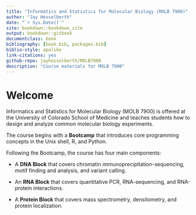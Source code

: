 ```yaml
--- 
title: "Informatics and Statistics for Molecular Biology (MOLB 7900)"
author: "Jay Hesselberth"
date: "`r Sys.Date()`"
site: bookdown::bookdown_site
output: bookdown::gitbook
documentclass: book
bibliography: [book.bib, packages.bib]
biblio-style: apalike
link-citations: yes
github-repo: jayhesselberth/MOLB7900
description: "Course materials for MOLB 7900"
---
```


# Welcome {-}

Informatics and Statistics for Molecular Biology (MOLB 7900) is offered at the University of Colorado School of Medicine and teaches students how to design and analyze common molecular biology experiments.

The course begins with a __Bootcamp__ that introduces core programming concepts in the Unix shell, R, and Python.

Following the Bootcamp, the course has four main components:

* A __DNA Block__ that covers chromatin immunoprecipitation-sequencing, motif finding and analysis, and variant calling.

* An __RNA Block__ that covers quantitative PCR, RNA-sequencing, and RNA-protein interactions.

* A __Protein Block__ that covers mass spectrometry, densitometry, and protein localization.



